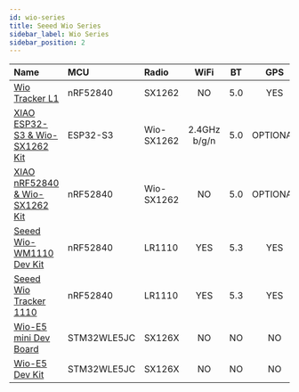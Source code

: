 ```yaml
---
id: wio-series
title: Seeed Wio Series
sidebar_label: Wio Series
sidebar_position: 2
---
```


| Name                                                               | MCU         | Radio      |     WiFi     | BT  |   GPS    |
| :----------------------------------------------------------------- | :---------- | :--------- | :----------: | :-: | :------: |
| [Wio Tracker L1](./tracker-l1)                                 | nRF52840    | SX1262     |      NO      | 5.0 |   YES    |
| [XIAO ESP32-S3 & Wio-SX1262 Kit](./wio-sx1262s/?wio-sx1262=esp32-s3) | ESP32-S3    | Wio-SX1262 | 2.4GHz b/g/n | 5.0 | OPTIONAL |
| [XIAO nRF52840 & Wio-SX1262 Kit](./wio-sx1262s/?wio-sx1262=nrf52840) | nRF52840    | Wio-SX1262 |      NO      | 5.0 | OPTIONAL |
| [Seeed Wio-WM1110 Dev Kit](./seeed-wm1110/?wm1110=wio-sdk-wm1110)         | nRF52840    | LR1110     |     YES      | 5.3 |   YES    |
| [Seeed Wio Tracker 1110](./seeed-wm1110/?wm1110=wio-tracker-wm1110)       | nRF52840    | LR1110     |     YES      | 5.3 |   YES    |
| [Wio-E5 mini Dev Board](./seeed-wio-e5/?wio-e5=wio-e5-mini)               | STM32WLE5JC | SX126X     |      NO      | NO  |    NO    |
| [Wio-E5 Dev Kit](./seeed-wio-e5/?wio-e5=wio-e5-dev)                       | STM32WLE5JC | SX126X     |      NO      | NO  |    NO    |
